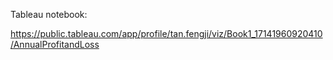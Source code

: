 Tableau notebook:

<https://public.tableau.com/app/profile/tan.fengji/viz/Book1_17141960920410/AnnualProfitandLoss>
